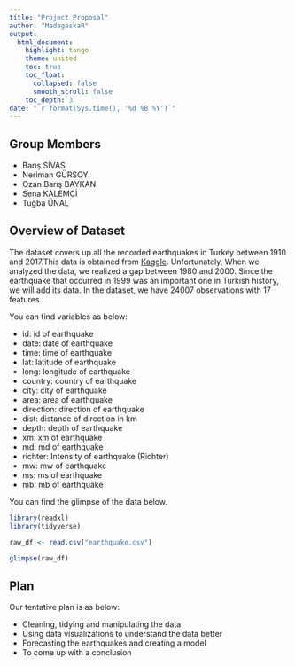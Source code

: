 ---
title: "Project Proposal"
author: "MadagaskaR"
output: 
  html_document:
    highlight: tango
    theme: united
    toc: true
    toc_float: 
      collapsed: false
      smooth_scroll: false
    toc_depth: 3
date: "`r format(Sys.time(), '%d %B %Y')`"
---

## Group Members

- Barış SİVAS
- Neriman GÜRSOY
- Ozan Barış BAYKAN
- Sena KALEMCİ
- Tuğba ÜNAL



## Overview of Dataset

The dataset covers up all the recorded earthquakes in Turkey between 1910 and 2017.This data is obtained from [Kaggle](https://www.kaggle.com/caganseval/earthquake). Unfortunately, When we analyzed the data, we realized a gap between 1980 and 2000. Since the earthquake that occurred in 1999 was an important one in Turkish history, we will add its data. In the dataset, we have 24007 observations with 17 features.

You can find variables as below:

- id: id of earthquake
- date: date of earthquake
- time: time of earthquake
- lat: latitude of earthquake
- long: longitude of earthquake
- country: country of earthquake
- city: city of earthquake
- area: area of earthquake
- direction: direction of earthquake
- dist: distance of direction in km
- depth: depth of earthquake
- xm: xm of earthquake
- md: md of earthquake
- richter: Intensity of earthquake (Richter)
- mw: mw of earthquake
- ms: ms of earthquake
- mb: mb of earthquake


You can find the glimpse of the data below.
```{r message=FALSE, warning=FALSE, paged.print=TRUE}

library(readxl)
library(tidyverse)

raw_df <- read.csv("earthquake.csv")

glimpse(raw_df)

```

## Plan

Our tentative plan is as below:

-	Cleaning, tidying and manipulating the data
-	Using data visualizations to understand the data better
-	Forecasting the earthquakes and creating a model
-	To come up with a conclusion

